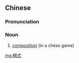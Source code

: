 ==Chinese==
{{zh-forms}}

===Pronunciation===
{{zh-pron
|m=qíshì
|cat=n
}}

===Noun===
{{zh-noun}}

# [[composition]] (in a chess game)

[[mg:棋式]]